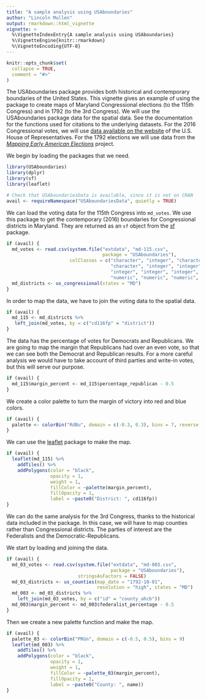 ```yaml
---
title: "A sample analysis using USAboundaries"
author: "Lincoln Mullen"
output: rmarkdown::html_vignette
vignette: >
  %\VignetteIndexEntry{A sample analysis using USAboundaries}
  %\VignetteEngine{knitr::rmarkdown}
  %\VignetteEncoding{UTF-8}
---
```


```r
knitr::opts_chunk$set(
  collapse = TRUE,
  comment = "#>"
)
```

The USAboundaries package provides both historical and contemporary boundaries of the United States. This vignette gives an example of using the package to create maps of Maryland Congressional elections (to the 115th Congress) and in 1792 (to the 3rd Congress). We will use the USAboundaries package data for the spatial data. See the documentation for the functions used for citations to the underlying datasets. For the 2016 Congressional votes, we will use [data available on the website](http://history.house.gov/Institution/Election-Statistics/Election-Statistics/) of the U.S. House of Representatives. For the 1792 elections we will use data from the [*Mapping Early American Elections*](https://earlyamericanelections.org/data/) project.

We begin by loading the packages that we need.

```r
library(USAboundaries)
library(dplyr)
library(sf)
library(leaflet)

# Check that USAboundariesData is available, since it is not on CRAN
avail <- requireNamespace("USAboundariesData", quietly = TRUE)
```

We can load the voting data for the 115th Congress into `md_votes`. We use this package to get the contemporary (2016) boundaries for Congressional districts in Maryland. They are returned as an `sf` object from the [sf](https://github.com/r-spatial/sf/) package.

```r
if (avail) {
  md_votes <- read.csv(system.file("extdata", "md-115.csv",
                                   package = "USAboundaries"),
                       colClasses = c("character", "integer", "character", "integer",
                                      "character", "integer", "integer", "integer",
                                      "integer", "integer", "integer",  "numeric",
                                      "numeric", "numeric", "numeric", "numeric"))
  md_districts <- us_congressional(states = "MD")
}
```

In order to map the data, we have to join the voting data to the spatial data.

```r
if (avail) {
  md_115 <- md_districts %>% 
   left_join(md_votes, by = c("cd116fp" = "district")) 
}
```

The data has the percentage of votes for Democrats and Republicans. We are going to map the margin that Republicans had over an even vote, so that we can see both the Democrat and Republican results. For a more careful analysis we would have to take account of third parties and write-in votes, but this will serve our purpose.

```r
if (avail) {
  md_115$margin_percent <- md_115$percentage_republican - 0.5
}
```

We create a color palette to turn the margin of victory into red and blue colors.

```r
if (avail) {
  palette <- colorBin("RdBu", domain = c(-0.3, 0.3), bins = 7, reverse = TRUE)
}
```

We can use the [leaflet](https://rstudio.github.io/leaflet/) package to make the map.

```r
if (avail) {
  leaflet(md_115) %>% 
    addTiles() %>% 
    addPolygons(color = "black",
                opacity = 1,
                weight = 1,
                fillColor = ~palette(margin_percent),
                fillOpacity = 1,
                label = ~paste0("District: ", cd116fp))
}
```

We can do the same analysis for the 3rd Congress, thanks to the historical data included in the package. In this case, we will have to map counties rather than Congressional districts. The parties of interest are the Federalists and the Democratic-Republicans.

We start by loading and joining the data. 

```r
if (avail) {
  md_03_votes <- read.csv(system.file("extdata", "md-003.csv",
                                      package = "USAboundaries"),
                          stringsAsFactors = FALSE)
  md_03_districts <- us_counties(map_date = "1792-10-01",
                                 resolution = "high", states = "MD")
  md_003 <- md_03_districts %>% 
    left_join(md_03_votes, by = c("id" = "county_ahcb"))
  md_003$margin_percent <- md_003$federalist_percentage - 0.5
}
```

Then we create a new palette function and make the map.

```r
if (avail) {
  palette_03 <- colorBin("PRGn", domain = c(-0.5, 0.5), bins = 9)
  leaflet(md_003) %>% 
    addTiles() %>% 
    addPolygons(color = "black",
                opacity = 1,
                weight = 1,
                fillColor = ~palette_03(margin_percent),
                fillOpacity = 1,
                label = ~paste0("County: ", name))
}  
```
